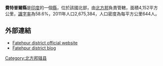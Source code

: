 '''費特普爾縣'''是[[印度|印度]]的一個[[縣|縣]]，位於該國北部，由[[北方邦|北方邦]]負責管轄，面積4,152平方公里，[[識字率|識字率]]為58.6%，2011年人口2,675,384，人口密度為每平方公里644人。

==外部連結==
* [http://fatehpur.nic.in/ Fatehpur district official website] {{Wayback|url=http://fatehpur.nic.in/ |date=20220103090339 }}
* [http://fatehpurcity.blogspot.com/ Fatehpur district blog] {{Wayback|url=http://fatehpurcity.blogspot.com/ |date=20150620131909 }}

{{北方邦行政区划小作品}}
[[Category:北方邦辖县|Category:北方邦辖县]]